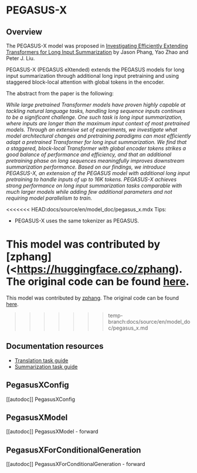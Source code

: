 <!--Copyright 2022 The HuggingFace Team. All rights reserved.

Licensed under the Apache License, Version 2.0 (the "License"); you may not use this file except in compliance with
the License. You may obtain a copy of the License at

http://www.apache.org/licenses/LICENSE-2.0

Unless required by applicable law or agreed to in writing, software distributed under the License is distributed on
an "AS IS" BASIS, WITHOUT WARRANTIES OR CONDITIONS OF ANY KIND, either express or implied. See the License for the
specific language governing permissions and limitations under the License.
-->

# PEGASUS-X

## Overview

The PEGASUS-X model was proposed in [Investigating Efficiently Extending Transformers for Long Input Summarization](https://arxiv.org/abs/2208.04347)  by Jason Phang, Yao Zhao and Peter J. Liu.

PEGASUS-X (PEGASUS eXtended) extends the PEGASUS models for long input summarization through additional long input pretraining and using staggered block-local attention with global tokens in the encoder.

The abstract from the paper is the following:

*While large pretrained Transformer models have proven highly capable at tackling natural language tasks, handling long sequence inputs continues to be a significant challenge. One such task is long input summarization, where inputs are longer than the maximum input context of most pretrained models. Through an extensive set of experiments, we investigate what model architectural changes and pretraining paradigms can most efficiently adapt a pretrained Transformer for long input summarization. We find that a staggered, block-local Transformer with global encoder tokens strikes a good balance of performance and efficiency, and that an additional pretraining phase on long sequences meaningfully improves downstream summarization performance. Based on our findings, we introduce PEGASUS-X, an extension of the PEGASUS model with additional long input pretraining to handle inputs of up to 16K tokens. PEGASUS-X achieves strong performance on long input summarization tasks comparable with much larger models while adding few additional parameters and not requiring model parallelism to train.*

<<<<<<< HEAD:docs/source/en/model_doc/pegasus_x.mdx
Tips:

* PEGASUS-X uses the same tokenizer as PEGASUS.

This model was contributed by [zphang](<https://huggingface.co/zphang). The original code can be found [here](https://github.com/google-research/pegasus).
=======
This model was contributed by [zphang](https://huggingface.co/zphang). The original code can be found [here](https://github.com/google-research/pegasus).
>>>>>>> temp-branch:docs/source/en/model_doc/pegasus_x.md

## Documentation resources

- [Translation task guide](../tasks/translation)
- [Summarization task guide](../tasks/summarization)

## PegasusXConfig

[[autodoc]] PegasusXConfig


## PegasusXModel

[[autodoc]] PegasusXModel
    - forward


## PegasusXForConditionalGeneration

[[autodoc]] PegasusXForConditionalGeneration
    - forward
